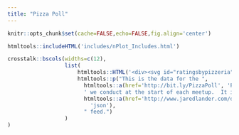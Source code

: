 ```yaml
---
title: "Pizza Poll"
---
```


```r
knitr::opts_chunk$set(cache=FALSE,echo=FALSE,fig.align='center')
```

```r
htmltools::includeHTML('includes/nPlot_Includes.html')
```

```r
crosstalk::bscols(widths=c(12),
                  list(
                      htmltools::HTML('<div><svg id="ratingsbypizzeria"></svg></div>'),
                      htmltools::p("This is the data for the ",
                        htmltools::a(href='http://bit.ly/PizzaPoll', 'Pizza Poll'),
                        ' we conduct at the start of each meetup.  It is available as a ', 
                        htmltools::a(href='http://www.jaredlander.com/data/PizzaPollData.php',
                          'json'),
                        " feed.")
                  )
)
```
